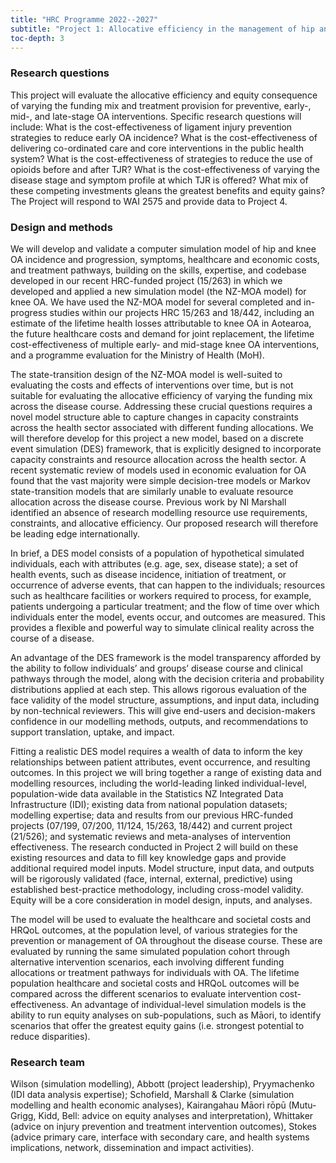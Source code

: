 ```yaml
---
title: "HRC Programme 2022--2027"
subtitle: "Project 1: Allocative efficiency in the management of hip and knee OA"
toc-depth: 3
---
```


### Research questions

This project will evaluate the allocative efficiency and equity consequence of varying the funding mix and treatment provision for preventive, early-, mid-, and late-stage OA interventions. Specific research questions will include: What is the cost-effectiveness of ligament injury prevention strategies to reduce early OA incidence? What is the cost-effectiveness of delivering co-ordinated care and core interventions in the public health system? What is the cost-effectiveness of strategies to reduce the use of opioids before and after TJR? What is the cost-effectiveness of varying the disease stage and symptom profile at which TJR is offered? What mix of these competing investments gleans the greatest benefits and equity gains? The Project will respond to WAI 2575 and provide data to Project 4.

### Design and methods

We will develop and validate a computer simulation model of hip and knee OA incidence and progression, symptoms, healthcare and economic costs, and treatment pathways, building on the skills, expertise, and codebase developed in our recent HRC-funded project (15/263) in which we developed and applied a new simulation model (the NZ-MOA model) for knee OA. We have used the NZ-MOA model for several completed and in-progress studies within our projects HRC 15/263 and 18/442, including an estimate of the lifetime health losses attributable to knee OA in Aotearoa, the future healthcare costs and demand for joint replacement, the lifetime cost-effectiveness of multiple early- and mid-stage knee OA interventions, and a programme evaluation for the Ministry of Health (MoH).

The state-transition design of the NZ-MOA model is well-suited to evaluating the costs and effects of interventions over time, but is not suitable for evaluating the allocative efficiency of varying the funding mix across the disease course. Addressing these crucial questions requires a novel model structure able to capture changes in capacity constraints across the health sector associated with different funding allocations. We will therefore develop for this project a new model, based on a discrete event simulation (DES) framework, that is explicitly designed to incorporate capacity constraints and resource allocation across the health sector. A recent systematic review of models used in economic evaluation for OA found that the vast majority were simple decision-tree models or Markov state-transition models that are similarly unable to evaluate resource allocation across the disease course. Previous work by NI Marshall identified an absence of research modelling resource use requirements, constraints, and allocative efficiency. Our proposed research will therefore be leading edge internationally.

In brief, a DES model consists of a population of hypothetical simulated individuals, each with attributes (e.g. age, sex, disease state); a set of health events, such as disease incidence, initiation of treatment, or occurrence of adverse events, that can happen to the individuals; resources such as healthcare facilities or workers required to process, for example, patients undergoing a particular treatment; and the flow of time over which individuals enter the model, events occur, and outcomes are measured. This provides a flexible and powerful way to simulate clinical reality across the course of a disease.

An advantage of the DES framework is the model transparency afforded by the ability to follow individuals’ and groups’ disease course and clinical pathways through the model, along with the decision criteria and probability distributions applied at each step. This allows rigorous evaluation of the face validity of the model structure, assumptions, and input data, including by non-technical reviewers. This will give end-users and decision-makers confidence in our modelling methods, outputs, and recommendations to support translation, uptake, and impact.

Fitting a realistic DES model requires a wealth of data to inform the key relationships between patient attributes, event occurrence, and resulting outcomes. In this project we will bring together a range of existing data and modelling resources, including the world-leading linked individual-level, population-wide data available in the Statistics NZ Integrated Data Infrastructure (IDI); existing data from national population datasets; modelling expertise; data and results from our previous HRC-funded projects (07/199, 07/200, 11/124, 15/263, 18/442) and current project (21/526); and systematic reviews and meta-analyses of intervention effectiveness. The research conducted in Project 2 will build on these existing resources and data to fill key knowledge gaps and provide additional required model inputs. Model structure, input data, and outputs will be rigorously validated (face, internal, external, predictive) using established best-practice methodology, including cross-model validity. Equity will be a core consideration in model design, inputs, and analyses.

The model will be used to evaluate the healthcare and societal costs and HRQoL outcomes, at the population level, of various strategies for the prevention or management of OA throughout the disease course. These are evaluated by running the same simulated population cohort through alternative intervention scenarios, each involving different funding allocations or treatment pathways for individuals with OA. The lifetime population healthcare and societal costs and HRQoL outcomes will be compared across the different scenarios to evaluate intervention cost-effectiveness. An advantage of individual-level simulation models is the ability to run equity analyses on sub-populations, such as Māori, to identify scenarios that offer the greatest equity gains (i.e. strongest potential to reduce disparities).

### Research team

Wilson (simulation modelling), Abbott (project leadership), Pryymachenko (IDI data analysis expertise); Schofield, Marshall & Clarke (simulation modelling and health economic analyses), Kairangahau Māori rōpū (Mutu-Grigg, Kidd, Bell: advice on equity analyses and interpretation), Whittaker (advice on injury prevention and treatment intervention outcomes), Stokes (advice primary care, interface with secondary care, and health systems implications, network, dissemination and impact activities).
